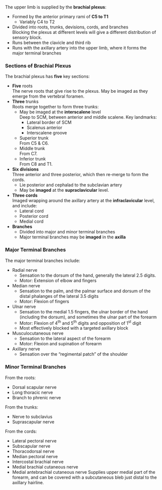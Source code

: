 
The upper limb is supplied by the **brachial plexus**:

* Formed by the anterior primary rami of **C5 to T1**
	* Variably C4 to T2
* Divided into roots, trunks, devisions, cords, and branches  
Blocking the plexus at different levels will give a different distribution of sensory block.
* Runs between the clavicle and third rib
* Runs with the axillary artery into the upper limb, where it forms the major terminal branches

### Sections of Brachial Plexus

The brachial plexus has **five** key sections:

* **Five** roots  
The nerve roots that give rise to the plexus. May be imaged as they emerge from the vertebral foramen.
* **Three** trunks  
Roots merge together to form three trunks:
	* May be imaged at the **interscalene** level  
	Deep to SCM, between anterior and middle scalene. Key landmarks:
		* Lateral border of SCM
		* Scalenus anterior
		* Interscalene groove
	* Superior trunk  
	From C5 & C6.
	* Middle trunk  
	From C7.
	* Inferior trunk  
	From C8 and T1.
* **Six divisions**  
Three anterior and three posterior, which then re-merge to form the cords.
	* Lie posterior and cephalad to the subclavian artery
	* May be **imaged** at the **supraclavicular** level.
* **Three cords**  
Imaged wrapping around the axillary artery at the **infraclavicular** level, and include:
	* Lateral cord
	* Posterior cord
	* Medial cord
* **Branches**  
	* Divided into major and minor terminal branches
	* Major terminal branches may be **imaged** in the **axilla**




### Major Terminal Branches

The major terminal branches include:

* Radial nerve
	* Sensation to the dorsum of the hand, generally the lateral 2.5 digits.
	* Motor: Extension of elbow and fingers
* Median nerve  
	* Sensation to the palm, and the palmar surface and dorsum of the distal phalanges of the lateral 3.5 digits
	* Motor: Flexion of fingers
* Ulnar nerve
	* Sensation to the medial 1.5 fingers, the ulnar border of the hand (including the dorsum), and sometimes the ulnar part of the forearm
	* Motor: Flexion of 4<sup>th</sup> and 5<sup>th</sup> digits and opposition of 1<sup>st</sup> digit
	* Most effectively blocked with a targeted axillary block
* Musculocutaneous nerve
	* Sensation to the lateral aspect of the forearm
	* Motor: Flexion and supination of forearm
* Axillary nerve
	* Sensation over the "regimental patch" of the shoulder



### Minor Terminal Branches

From the roots:

* Dorsal scapular nerve
* Long thoracic nerve
* Branch to phrenic nerve


From the trunks:

* Nerve to subclavius
* Suprascapular nerve


From the cords:

* Lateral pectoral nerve
* Subscapular nerve
* Thoracodorsal nerve
* Median pectoral nerve
* Intercostal brachial nerve  
* Medial brachial cutaneous nerve
* Medial antebrachial cutaneous nerve
Supplies upper medial part of the forearm, and can be covered with a subcutaneous bleb just distal to the axillary hairline.



